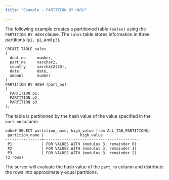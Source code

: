 ```yaml
---
title: "Example - PARTITION BY HASH"

---
```


<div id="example_partition_by_hash" class="registered_link"></div>

The following example creates a partitioned table `(sales)` using the `PARTITION BY HASH` clause. The `sales` table stores information in three partitions (`p1, p2`, and `p3`).

```text
CREATE TABLE sales
(
  dept_no     number,
  part_no     varchar2,
  country     varchar2(20),
  date        date,
  amount      number
)
PARTITION BY HASH (part_no)
(
  PARTITION p1,
  PARTITION p2,
  PARTITION p3
);
```

The table is partitioned by the hash value of the value specified in the `part_no` column.

```text
edb=# SELECT partition_name, high_value from ALL_TAB_PARTITIONS;
 partition_name |                high_value
----------------+------------------------------------------
 P1             | FOR VALUES WITH (modulus 3, remainder 0)
 P2             | FOR VALUES WITH (modulus 3, remainder 1)
 P3             | FOR VALUES WITH (modulus 3, remainder 2)
(3 rows)
```

The server will evaluate the hash value of the `part_no` column and distribute the rows into approximately equal partitions.
